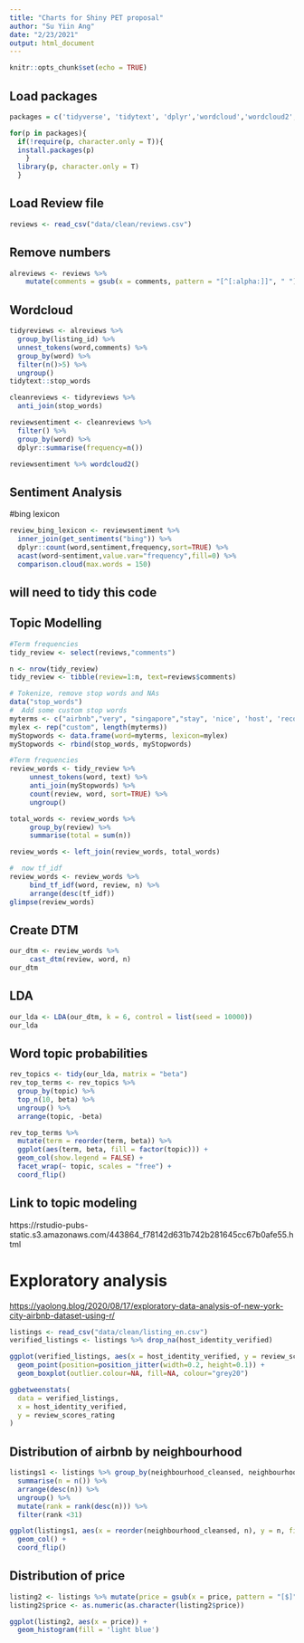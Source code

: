 ```yaml
---
title: "Charts for Shiny PET proposal"
author: "Su Yiin Ang"
date: "2/23/2021"
output: html_document
---
```


```r
knitr::opts_chunk$set(echo = TRUE)
```

## Load packages

```r
packages = c('tidyverse', 'tidytext', 'dplyr','wordcloud','wordcloud2','reshape2','topicmodels','tm','ggplot2','ggstatsplot')

for(p in packages){
  if(!require(p, character.only = T)){
  install.packages(p)
    }
  library(p, character.only = T)
  }
```



## Load Review file
```r
reviews <- read_csv("data/clean/reviews.csv")
```

## Remove numbers
```r
alreviews <- reviews %>%
    mutate(comments = gsub(x = comments, pattern = "[^[:alpha:]]", " "))
```

## Wordcloud

```r
tidyreviews <- alreviews %>% 
  group_by(listing_id) %>% 
  unnest_tokens(word,comments) %>% 
  group_by(word) %>% 
  filter(n()>5) %>% 
  ungroup()
tidytext::stop_words

cleanreviews <- tidyreviews %>% 
  anti_join(stop_words)

reviewsentiment <- cleanreviews %>% 
  filter() %>% 
  group_by(word) %>% 
  dplyr::summarise(frequency=n())

reviewsentiment %>% wordcloud2()
```


## Sentiment Analysis 

#bing lexicon
```r
review_bing_lexicon <- reviewsentiment %>% 
  inner_join(get_sentiments("bing")) %>% 
  dplyr::count(word,sentiment,frequency,sort=TRUE) %>% 
  acast(word~sentiment,value.var="frequency",fill=0) %>% 
  comparison.cloud(max.words = 150)
```


## will need to tidy this code
## Topic Modelling
```r
#Term frequencies
tidy_review <- select(reviews,"comments") 

n <- nrow(tidy_review)
tidy_review <- tibble(review=1:n, text=reviews$comments)

# Tokenize, remove stop words and NAs
data("stop_words")
#  Add some custom stop words
myterms <- c("airbnb","very", "singapore","stay", 'nice', 'host', 'recommend', 2, 'location','super', 'highly','location')
mylex <- rep("custom", length(myterms))
myStopwords <- data.frame(word=myterms, lexicon=mylex)
myStopwords <- rbind(stop_words, myStopwords)

#Term frequencies 
review_words <- tidy_review %>%
     unnest_tokens(word, text) %>%
     anti_join(myStopwords) %>%
     count(review, word, sort=TRUE) %>%
     ungroup()

total_words <- review_words %>%
     group_by(review) %>%
     summarise(total = sum(n))

review_words <- left_join(review_words, total_words)

#  now tf_idf
review_words <- review_words %>%
     bind_tf_idf(word, review, n) %>%
     arrange(desc(tf_idf))
glimpse(review_words)
```

## Create DTM
```r
our_dtm <- review_words %>%
     cast_dtm(review, word, n)
our_dtm
```
## LDA
```r
our_lda <- LDA(our_dtm, k = 6, control = list(seed = 10000))
our_lda
```

## Word topic probabilities
```r
rev_topics <- tidy(our_lda, matrix = "beta")
rev_top_terms <- rev_topics %>%
  group_by(topic) %>%
  top_n(10, beta) %>%
  ungroup() %>%
  arrange(topic, -beta)

rev_top_terms %>%
  mutate(term = reorder(term, beta)) %>%
  ggplot(aes(term, beta, fill = factor(topic))) +
  geom_col(show.legend = FALSE) +
  facet_wrap(~ topic, scales = "free") +
  coord_flip()
```

## Link to topic modeling
https://rstudio-pubs-static.s3.amazonaws.com/443864_f78142d631b742b281645cc67b0afe55.html


# Exploratory analysis
[https://yaolong.blog/2020/08/17/exploratory-data-analysis-of-new-york-city-airbnb-dataset-using-r/](https://yaolong.blog/2020/08/17/exploratory-data-analysis-of-new-york-city-airbnb-dataset-using-r/)
```r
listings <- read_csv("data/clean/listing_en.csv")
verified_listings <- listings %>% drop_na(host_identity_verified)
```

```r
ggplot(verified_listings, aes(x = host_identity_verified, y = review_scores_rating)) +
  geom_point(position=position_jitter(width=0.2, height=0.1)) +
  geom_boxplot(outlier.colour=NA, fill=NA, colour="grey20")
```

```r
ggbetweenstats(
  data = verified_listings,
  x = host_identity_verified,
  y = review_scores_rating
)
```

## Distribution of airbnb by neighbourhood
```r
listings1 <- listings %>% group_by(neighbourhood_cleansed, neighbourhood_group_cleansed) %>%
  summarise(n = n()) %>%
  arrange(desc(n)) %>%
  ungroup() %>%
  mutate(rank = rank(desc(n))) %>%
  filter(rank <31)

ggplot(listings1, aes(x = reorder(neighbourhood_cleansed, n), y = n, fill = neighbourhood_group_cleansed)) +
  geom_col() + 
  coord_flip()
```

## Distribution of price
```r
listing2 <- listings %>% mutate(price = gsub(x = price, pattern = "[$]", ""))
listing2$price <- as.numeric(as.character(listing2$price))
```

```r
ggplot(listing2, aes(x = price)) +
  geom_histogram(fill = 'light blue') 
```
